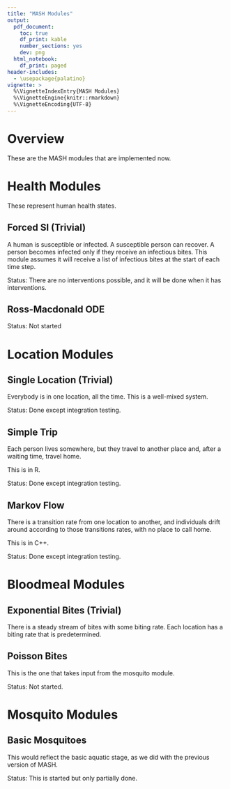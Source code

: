 ```yaml
---
title: "MASH Modules"
output:
  pdf_document:
    toc: true
    df_print: kable
    number_sections: yes
    dev: png
  html_notebook:
    df_print: paged
header-includes:
  - \usepackage{palatino}
vignette: >
  %\VignetteIndexEntry{MASH Modules}
  %\VignetteEngine{knitr::rmarkdown}
  %\VignetteEncoding{UTF-8}
---
```


# Overview
These are the MASH modules that are implemented now.


# Health Modules

These represent human health states.

## Forced SI (Trivial)

A human is susceptible or infected. A susceptible person can recover. A person
becomes infected only if they receive an infectious bites. This module assumes
it will receive a list of infectious bites at the start of each time step.

Status: There are no interventions possible, and it will be done when it has interventions.

## Ross-Macdonald ODE

Status: Not started

# Location Modules

## Single Location (Trivial)

Everybody is in one location, all the time. This is a well-mixed system.

Status: Done except integration testing.


## Simple Trip

Each person lives somewhere, but they travel to another place and, after
a waiting time, travel home.

This is in R.

Status: Done except integration testing.

## Markov Flow

There is a transition rate from one location to another, and individuals
drift around according to those transitions rates, with no place to call home.

This is in C++.

Status: Done except integration testing.


# Bloodmeal Modules

## Exponential Bites (Trivial)

There is a steady stream of bites with some biting rate.
Each location has a biting rate that is predetermined.

## Poisson Bites

This is the one that takes input from the mosquito module.

Status: Not started.

# Mosquito Modules

## Basic Mosquitoes

This would reflect the basic aquatic stage, as we did with the previous
version of MASH.

Status: This is started but only partially done.


